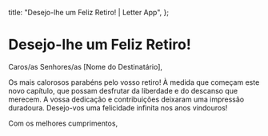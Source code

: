   title: "Desejo-lhe um Feliz Retiro! | Letter App",
};

# Desejo-lhe um Feliz Retiro!

Caros/as Senhores/as [Nome do Destinatário],

Os mais calorosos parabéns pelo vosso retiro! À medida que começam este novo capítulo, que possam desfrutar da liberdade e do descanso que merecem. A vossa dedicação e contribuições deixaram uma impressão duradoura. Desejo-vos uma felicidade infinita nos anos vindouros!

Com os melhores cumprimentos,

